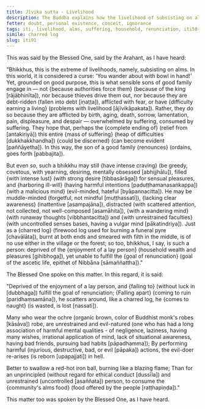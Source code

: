 ```yaml
---
title: Jīvika sutta - Livelihood
description: The Buddha explains how the livelihood of subsisting on alms, although an extreme of livelihoods, is a sensible choice for those who hope to discern a complete end to the entire mass of suffering.
fetter: doubt, personal existence, conceit, ignorance
tags: iti, livelihood, alms, suffering, household, renunciation, iti50-99
simile: charred log
slug: iti91
---
```


This was said by the Blessed One, said by the Arahant, as I have heard:

"Bhikkhus, this is the extreme of livelihoods, namely, subsisting on alms. In this world, it is considered a curse: 'You wander about with bowl in hand!' Yet, grounded on good purpose, this is what sensible sons of good family engage in — not \{because authorities force them} (because of the king [rājābhinīta]), nor because thieves drive them out, nor because they are debt-ridden (fallen into debt [iṇaṭṭa]), afflicted with fear, or have \{difficulty earning a living} (problems with livelihood [ājīvikāpakata]). Rather, they do so because they are afflicted by birth, aging, death, sorrow, lamentation, pain, displeasure, and despair — overwhelmed by suffering, consumed by suffering. They hope that, perhaps the \{complete ending of} (relief from [antakiriyā]) this entire \{mass of suffering} (heap of difficulties [dukkhakkhandha]) \{could be discerned} (can become evident [paññāyetha]). In this way, the son of a good family \{renounces} (ordains, goes forth [pabbajita]).

But even so, such a bhikkhu may still \{have intense craving} (be greedy, covetous, with yearning, desiring, mentally obsessed [abhijjhālu]), filled \{with intense lust} (with strong desire [tibbasārāga]) for sensual pleasures, and \{harboring ill-will} (having harmful intentions [paduṭṭhamanasaṅkappa]) \{with a malicious mind} (evil-minded, hateful [byāpannacitta]). He may be muddle-minded (forgetful, not mindful [muṭṭhassatī]), \{lacking clear awareness} (inattentive [asampajāna]), distracted (with scattered attention, not collected, not well-composed [asamāhita]), \{with a wandering mind} (with runaway thoughts [vibbhantacitta]) and \{with unrestrained faculties} (with uncontrolled senses bases, having a vulgar mind [pākatindriya]). Just as a \{charred log} (firewood log used for burning a funeral pyre [chavālāta]), burnt at both ends and smeared with filth in the middle, is of no use either in the village or the forest; so too, bhikkhus, I say, is such a person: deprived of the \{enjoyment of a lay person} (household wealth and pleasures [gihibhoga]), yet unable to fulfill the \{goal of renunciation} (goal of the ascetic life, epithet of Nibbāna [sāmaññattha])."

The Blessed One spoke on this matter. In this regard, it is said:

"Deprived of the enjoyment of a lay person,
and \{failing to} (without luck in [dubbhaga]) fulfill the goal of renunciation;
\{Falling apart} (coming to ruin [paridhaṃsamāna]), he scatters around,
like a charred log, he \{comes to naught} (is wasted, is lost [nassati]).

Many who wear the ochre (organic brown, color of Buddhist monk's robes [kāsāva]) robe,
are unrestrained and evil-natured (one who has had a long association of harmful mental qualities - of negligence, laziness, having many wishes, irrational application of mind, lack of situational awareness, having bad friends, pursuing bad habits [pāpadhamma]);
By performing harmful (injurious, destructive, bad, or evil [pāpaka]) actions,
the evil-doer re-arises (is reborn [upapajjati]) in hell.

Better to swallow a red-hot iron ball,
burning like a blazing flame;
Than for an unprincipled (without regard for ethical conduct [dussīla]) and unrestrained (uncontrolled [asaññata]) person,
to consume the \{community's alms food} (food offered by the people [raṭṭhapiṇḍa])."

This matter too was spoken by the Blessed One, as I have heard.